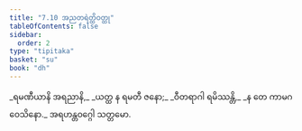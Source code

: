 ```yaml
---
title: "7.10 အညတရဲတ္ထိဝတ္ထု"
tableOfContents: false
sidebar:
  order: 2
type: "tipitaka"
basket: "su"
book: "dh"
---
```



<DynamicBreadcrumb />

<Division number="99" book="dh">

<Paragraph number="106" type="verses" book="dh">
_ရမဏီယာနိ အရညာနိ,_  
_ယတ္ထ န ရမတီ ဇနော;_  
_ဝီတရာဂါ ရမိဿန္တိ,_  
_န တေ ကာမဂဝေသိနော._  


</Paragraph>
</Division>

<Paragraph number="107" type="center" book="dh">
အရဟန္တဝဂ္ဂေါ သတ္တမော.
</Paragraph>